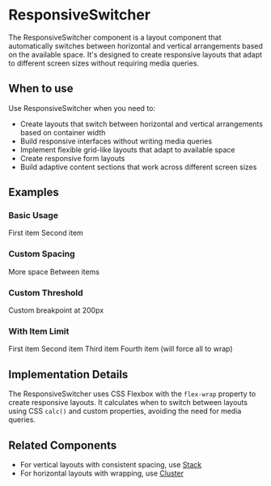 
# ResponsiveSwitcher

The ResponsiveSwitcher component is a layout component that automatically
switches between horizontal and vertical arrangements based on the available
space. It's designed to create responsive layouts that adapt to different screen
sizes without requiring media queries.

## When to use

Use ResponsiveSwitcher when you need to:

- Create layouts that switch between horizontal and vertical arrangements based
  on container width
- Build responsive interfaces without writing media queries
- Implement flexible grid-like layouts that adapt to available space
- Create responsive form layouts
- Build adaptive content sections that work across different screen sizes

## Examples

### Basic Usage

<Canvas>
  <ContentBlock maxWidth="100%">
    <ResponsiveSwitcher threshold="30ch">
      <Box>
        <Card>
          <Box padding="base">
            <Text>First item</Text>
          </Box>
        </Card>
      </Box>
      <Box>
        <Card>
          <Box padding="base">
            <Text>Second item</Text>
          </Box>
        </Card>
      </Box>
    </ResponsiveSwitcher>
  </ContentBlock>
</Canvas>

### Custom Spacing

<Canvas>
  <ContentBlock maxWidth="100%">
    <ResponsiveSwitcher threshold="40ch" gap="large">
      <Box>
        <Card>
          <Box padding="base">
            <Text>More space</Text>
          </Box>
        </Card>
      </Box>
      <Box>
        <Card>
          <Box padding="base">
            <Text>Between items</Text>
          </Box>
        </Card>
      </Box>
    </ResponsiveSwitcher>
  </ContentBlock>
</Canvas>

### Custom Threshold

<Canvas>
  <ContentBlock maxWidth="100%">
    <ResponsiveSwitcher threshold="200px">
      <Box>
        <Card>
          <Box padding="base">
            <Text>Custom breakpoint</Text>
          </Box>
        </Card>
      </Box>
      <Box>
        <Card>
          <Box padding="base">
            <Text>at 200px</Text>
          </Box>
        </Card>
      </Box>
    </ResponsiveSwitcher>
  </ContentBlock>
</Canvas>

### With Item Limit

<Canvas>
  <ContentBlock maxWidth="100%">
    <ResponsiveSwitcher threshold="30ch" limit={3}>
      <Card>
        <Box padding="base">
          <Text>First item</Text>
        </Box>
      </Card>
      <Card>
        <Box padding="base">
          <Text>Second item</Text>
        </Box>
      </Card>
      <Card>
        <Box padding="base">
          <Text>Third item</Text>
        </Box>
      </Card>
      <Card>
        <Box padding="base">
          <Text>Fourth item (will force all to wrap)</Text>
        </Box>
      </Card>
    </ResponsiveSwitcher>
  </ContentBlock>
</Canvas>

## Implementation Details

The ResponsiveSwitcher uses CSS Flexbox with the `flex-wrap` property to create
responsive layouts. It calculates when to switch between layouts using CSS
`calc()` and custom properties, avoiding the need for media queries.

## Related Components

- For vertical layouts with consistent spacing, use [Stack](/components/Stack)
- For horizontal layouts with wrapping, use [Cluster](/components/Cluster)
